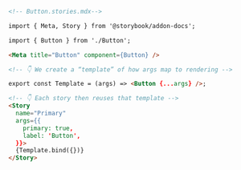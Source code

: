 ```md
<!-- Button.stories.mdx-->

import { Meta, Story } from '@storybook/addon-docs';

import { Button } from './Button';

<Meta title="Button" component={Button} />

<!-- 👇 We create a “template” of how args map to rendering -->

export const Template = (args) => <Button {...args} />;

<!-- 👇 Each story then reuses that template -->
<Story
  name="Primary"
  args={{
    primary: true,
    label: 'Button',
  }}>
  {Template.bind({})}
</Story>
```